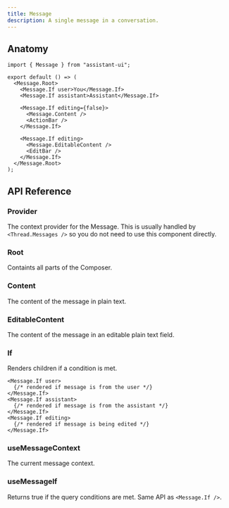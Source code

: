 ```yaml
---
title: Message
description: A single message in a conversation.
---
```


## Anatomy

```tsx
import { Message } from "assistant-ui";

export default () => (
  <Message.Root>
    <Message.If user>You</Message.If>
    <Message.If assistant>Assistant</Message.If>

    <Message.If editing={false}>
      <Message.Content />
      <ActionBar />
    </Message.If>

    <Message.If editing>
      <Message.EditableContent />
      <EditBar />
    </Message.If>
  </Message.Root>
);
```

## API Reference

### Provider

The context provider for the Message. This is usually handled by `<Thread.Messages />` so you do not need to use this component directly.

### Root

Containts all parts of the Composer.

### Content

The content of the message in plain text.

### EditableContent

The content of the message in an editable plain text field.

### If

Renders children if a condition is met.

```tsx
<Message.If user>
  {/* rendered if message is from the user */}
</Message.If>
<Message.If assistant>
  {/* rendered if message is from the assistant */}
</Message.If>
<Message.If editing>
  {/* rendered if message is being edited */}
</Message.If>
```

### useMessageContext

The current message context.

### useMessageIf

Returns true if the query conditions are met. Same API as `<Message.If />`.
